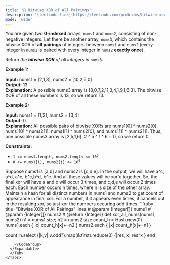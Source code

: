 ```yaml
---
title: "🧀 Bitwise XOR of All Pairings"
description: '[leetcode link](https://leetcode.com/problems/bitwise-xor-of-all-pairings/description/)'
mode: 'wide'
---
```

<Tabs>
  <Tab title="Question" icon="circle-question" iconType="regular">
    <Card>
      <p>You are given two <strong>0-indexed</strong> arrays, <code>nums1</code> and <code>nums2</code>, consisting of non-negative integers. Let there be another array, <code>nums3</code>, which contains the bitwise XOR of <strong>all pairings</strong> of integers between <code>nums1</code> and <code>nums2</code> (every integer in <code>nums1</code> is paired with every integer in <code>nums2</code> <strong>exactly once</strong>).</p>  <p>Return<em> the <strong>bitwise XOR</strong> of all integers in </em><code>nums3</code>.</p>   <p><strong class="example">Example 1:</strong></p>   <strong>Input:</strong> nums1 = [2,1,3], nums2 = [10,2,5,0] <br/> <strong>Output:</strong> 13 <br/> <strong>Explanation:</strong> A possible nums3 array is [8,0,7,2,11,3,4,1,9,1,6,3]. The bitwise XOR of all these numbers is 13, so we return 13.   <p><strong class="example">Example 2:</strong></p>   <strong>Input:</strong> nums1 = [1,2], nums2 = [3,4] <br/> <strong>Output:</strong> 0 <br/> <strong>Explanation:</strong> All possible pairs of bitwise XORs are nums1[0] ^ nums2[0], nums1[0] ^ nums2[1], nums1[1] ^ nums2[0], and nums1[1] ^ nums2[1]. Thus, one possible nums3 array is [2,5,1,6]. 2 ^ 5 ^ 1 ^ 6 = 0, so we return 0.    <p><strong>Constraints:</strong></p>  <ul>  <li><code>1 &lt;= nums1.length, nums2.length &lt;= 10<sup>5</sup></code></li>  <li><code>0 &lt;= nums1[i], nums2[j] &lt;= 10<sup>9</sup></code></li> </ul> 
    </Card>
  </Tab>
  <Tab title="Solution" icon="lightbulb" iconType="regular" >
    <Card>
      Suppose nums1 is [a,b] and nums2 is [c,d,e]. In the output, we will have a^c, a^d, a^e, b^c,b^d, b^e. And all these values will be xor'd together. So, the final xor will have a and b will occur 3 times, and c,d,e will occur 2 times each. Each number occurs n times, where n is size of the other array. Maintain a hash for all distinct numbers in nums1 and nums2 to get count of appearance in final xor. For a number, if it appears even times, it cancels out in the resulting xor, so just xor the numbers occuring odd times.
</Card>
  <Expandable title="code">
    <CodeGroup dropdown>
```ruby title="Bitwise XOR of All Pairings" lines
# @param {Integer[]} nums1
# @param {Integer[]} nums2
# @return {Integer}
def xor_all_nums(nums1, nums2)
  n1 = nums1.size; n2 = nums2.size
  count_h = Hash.new(0)
  nums1.each { |x| count_h[x]+=n2 }
  nums2.each { |x| count_h[x]+=n1 }

  count_h.select {|k,v| v.odd?}.map(&:first).reduce(0) {|res, x| res^x }
end
```
    </CodeGroup>
  </Expandable>
  </Tab>
</Tabs>